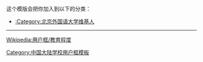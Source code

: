 {{Userbox
  |border-c = #1E0A60  
  |border-s = 3
  |id-c     = #FFFFFF
  |id-s     = 12
  |id-fc    = #1E0A60
  |info-c   = #FDD900
  |info-s   = 10
  |info-fc  = #1E0A60
  |id       = 北外
  |info     = 这个用户是'''[[北京外国语大学|<span style="color:#4B0080;">北京外国语大学</span>]]'''的校友、学生或老师。<br />'''兼容并蓄，博学笃行。'''
}}<includeonly>[[Category:北京外国语大学维基人|{{PAGENAME}}]]</includeonly>
<noinclude>
<div style="clear:both">
这个模版会把你加入到以下的分类：
*[[:Category:北京外国语大学维基人]]
----
[[Wikipedia:用户框/教育程度]]</div>
{{UF-hcard-part}}
[[Category:中国大陆学校用户框模板]]
</noinclude>